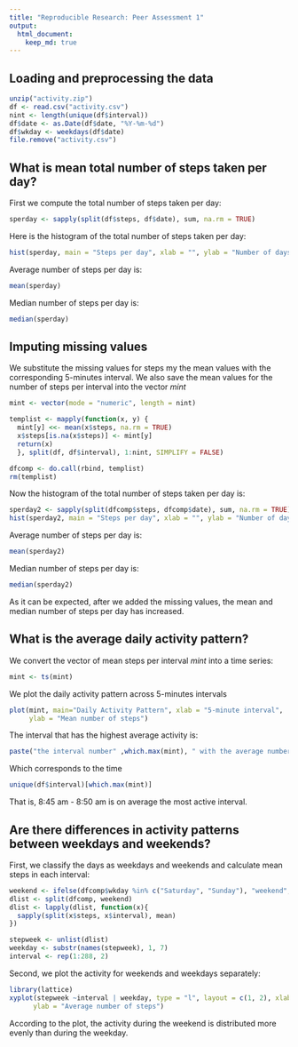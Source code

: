 ```yaml
---
title: "Reproducible Research: Peer Assessment 1"
output: 
  html_document:
    keep_md: true
---
```



## Loading and preprocessing the data
```r
unzip("activity.zip")
df <- read.csv("activity.csv")
nint <- length(unique(df$interval))
df$date <- as.Date(df$date, "%Y-%m-%d")
df$wkday <- weekdays(df$date)
file.remove("activity.csv")


```

## What is mean total number of steps taken per day?
First we compute the total number of steps taken per day:

```r
sperday <- sapply(split(df$steps, df$date), sum, na.rm = TRUE)
```

Here is the histogram of the total number of steps taken per day:
```r
hist(sperday, main = "Steps per day", xlab = "", ylab = "Number of days")
```

Average number of steps per day is:

```r
mean(sperday)
```

Median number of steps per day is:

```r
median(sperday)
```

## Imputing missing values

We substitute the missing values for steps my the mean values with the corresponding 5-minutes interval. We also save the mean values for the number of steps per interval into the vector *mint*

```r
mint <- vector(mode = "numeric", length = nint)

templist <- mapply(function(x, y) {
  mint[y] <<- mean(x$steps, na.rm = TRUE)
  x$steps[is.na(x$steps)] <- mint[y]
  return(x)
  }, split(df, df$interval), 1:nint, SIMPLIFY = FALSE)

dfcomp <- do.call(rbind, templist)
rm(templist)
```

Now the histogram of the total number of steps taken per day is:
```r
sperday2 <- sapply(split(dfcomp$steps, dfcomp$date), sum, na.rm = TRUE)
hist(sperday2, main = "Steps per day", xlab = "", ylab = "Number of days")
```


Average number of steps per day is:

```r
mean(sperday2)
```

Median number of steps per day is:

```r
median(sperday2)
```

As it can be expected, after we added the missing values, the mean and median number of steps 
per day has increased.

## What is the average daily activity pattern?

We convert the vector of mean steps per interval *mint* into a time series:
```r
mint <- ts(mint)
```

We plot the daily activity pattern across 5-minutes intervals

```r
plot(mint, main="Daily Activity Pattern", xlab = "5-minute interval",
     ylab = "Mean number of steps")
```

The interval that has the highest average activity is:
```r
paste("the interval number" ,which.max(mint), " with the average number of steps ", max(mint))
```

Which corresponds to the time
```r
unique(df$interval)[which.max(mint)]
```
That is, 8:45 am - 8:50 am is on average the most active interval.

## Are there differences in activity patterns between weekdays and weekends?

First, we classify the days as weekdays and weekends and calculate mean steps in each interval:

```r
weekend <- ifelse(dfcomp$wkday %in% c("Saturday", "Sunday"), "weekend", "weekday")
dlist <- split(dfcomp, weekend)
dlist <- lapply(dlist, function(x){
  sapply(split(x$steps, x$interval), mean)
})

stepweek <- unlist(dlist)
weekday <- substr(names(stepweek), 1, 7)
interval <- rep(1:288, 2)

```

Second, we plot the activity for weekends and weekdays separately:

```r
library(lattice)
xyplot(stepweek ~interval | weekday, type = "l", layout = c(1, 2), xlab = "Interval number",
      ylab = "Average number of steps")
```

According to the plot, the activity during the weekend is distributed more evenly than during the weekday.